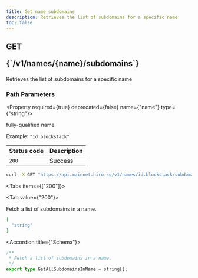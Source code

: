 ```yaml
---
title: Get name subdomains
description: Retrieves the list of subdomains for a specific name
toc: false
---
```




<Root>

<API>

<div className='flex-1'>

<h2 className="not-prose mb-2 inline-flex items-center gap-3 font-mono">
  <div className="rounded-lg border px-1 py-0.5 text-xs font-medium border-green-400/50 bg-green-400/20 text-green-600 dark:text-green-400">
    GET
  </div>
  <p className="text-xs break-words overflow-hidden w-[95%]">{`/v1/names/{name}/subdomains`}</p>
</h2>

Retrieves the list of subdomains for a specific name

### Path Parameters

<Property required={true} deprecated={false} name={"name"} type={"string"}>

fully-qualified name

<span>Example:  `"id.blockstack"`</span>

</Property>

| Status code | Description |
| :----------- | :----------- |
| `200` | Success |

</div>

<APIExample>

```bash title="Terminal"
curl -X GET "https://api.mainnet.hiro.so/v1/names/id.blockstack/subdomains"
```

<Tabs items={["200"]}>

<Tab value={"200"}>

Fetch a list of subdomains in a name.

```json title="Example response"
[
  "string"
]
```

<Accordions>

<Accordion title={"Schema"}>

```ts
/**
 * Fetch a list of subdomains in a name.
 */
export type GetAllSubdomainsInName = string[];

```

</Accordion>

</Accordions>

</Tab>

</Tabs>

</APIExample>

</API>

</Root>